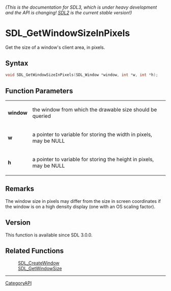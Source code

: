 ====== (This is the documentation for SDL3, which is under heavy development and the API is changing! [https://wiki.libsdl.org/ SDL2] is the current stable version!) ======
= SDL_GetWindowSizeInPixels =

Get the size of a window's client area, in pixels.

== Syntax ==

<syntaxhighlight lang='c'>
void SDL_GetWindowSizeInPixels(SDL_Window *window, int *w, int *h);
</syntaxhighlight>

== Function Parameters ==

{|
|'''window'''
|the window from which the drawable size should be queried
|-
|'''w'''
|a pointer to variable for storing the width in pixels, may be NULL
|-
|'''h'''
|a pointer to variable for storing the height in pixels, may be NULL
|}

== Remarks ==

The window size in pixels may differ from the size in screen coordinates if
the window is on a high density display (one with an OS scaling factor).

== Version ==

This function is available since SDL 3.0.0.

== Related Functions ==

:[[SDL_CreateWindow]]
:[[SDL_GetWindowSize]]

----
[[CategoryAPI]]


